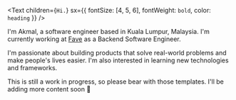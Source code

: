 <Text
  children={`Hi.`}
  sx={{ fontSize: [4, 5, 6], fontWeight: `bold`, color: `heading` }}
/>

I'm Akmal, a software engineer based in Kuala Lumpur, Malaysia. I'm currently working at [Fave](https://myfave.com/) as a Backend Software Engineer.

I'm passionate about building products that solve real-world problems and make people's lives easier. I'm also interested in learning new technologies and frameworks.

This is still a work in progress, so please bear with those templates. I'll be adding more content soon 🙏
